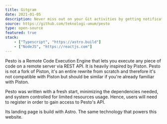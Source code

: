 ```yaml
---
title: Gitgram
date: 2021-01-05
description: Never miss out on your Git activities by getting notifications on your Telegram.
source: https://github.com/teknologi-umum/pesto
type: open-source
featured: true
stack:
    - ["Typescript", "https://astro.build"]
    - ["NodeJS", "https://reactjs.com"]
---
```


Pesto is a Remote Code Execution Engine that lets you execute any piece of code on a remote server via REST API.
It is heavily inspired by Piston. Pesto is not a fork of Piston, it's an entire rewrite from scratch and therefore
it's not compatible with Piston but should be similar if you're already familiar with Piston.

Pesto was written with a fresh start, minimizing the dependencies needed, and system controlled for limited resources usage.
Hence, users will need to register in order to gain access to Pesto's API.

Its landing page is build with Astro. The same technology that powers this website.

